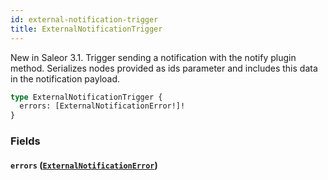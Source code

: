 ```yaml
---
id: external-notification-trigger
title: ExternalNotificationTrigger
---
```


New in Saleor 3.1. Trigger sending a notification with the notify plugin method. Serializes nodes provided as ids parameter and includes this data in the notification payload.

```graphql
type ExternalNotificationTrigger {
  errors: [ExternalNotificationError!]!
}
```

### Fields

#### `errors` ([`ExternalNotificationError`](../../../developer/api-reference/objects/external-notification-error))
